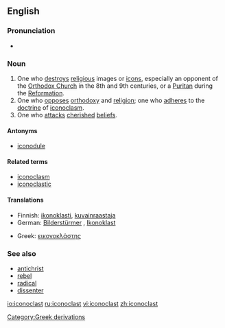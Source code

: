 ==English==
===Pronunciation===
{{IPA|/aɪˈkɒnəklæst/}}
*{{audio|en-us-iconoclast.ogg|Audio (US)}}

===Noun===
{{en-noun|sg=[[icon]]o[[clast]]}}

# One who [[destroy]]s [[religious]] images or [[icons]], especially an opponent of the [[Orthodox Church]] in the 8th and 9th centuries, or a [[Puritan]] during the [[Reformation]].
# One who [[oppose]]s [[orthodoxy]] and [[religion]]; one who [[adhere]]s to the [[doctrine]] of [[iconoclasm]].
# One who [[attack]]s [[cherished]] [[belief]]s.

====Antonyms====
*[[iconodule]]

====Related terms====
*[[iconoclasm]]
*[[iconoclastic]]

====Translations====
{{top}}
*Finnish: [[ikonoklasti]], [[kuvainraastaja]]
* German: [[Bilderstürmer]] {{m}}, [[Ikonoklast]] {{m}}
{{mid}}
*Greek: [[εικονοκλάστης]]
{{bottom}}

===See also===
*[[antichrist]]
*[[rebel]]
*[[radical]]
*[[dissenter]]

[[Category:Greek derivations]]

[[io:iconoclast]]
[[ru:iconoclast]]
[[vi:iconoclast]]
[[zh:iconoclast]]